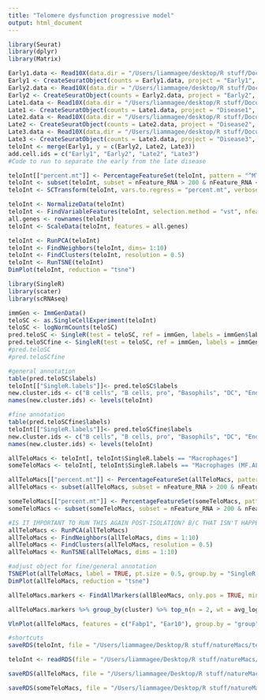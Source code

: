 ```yaml
---
title: "Telomere dysfunction progressive model"
output: html_document
---
```


```r
library(Seurat)
library(dplyr)
library(Matrix)
```

```r
Early1.data <- Read10X(data.dir = "/Users/liammagee/desktop/R stuff/Documents/Early1/filtered_gene_bc_matrices/mm10/")
Early1 <- CreateSeuratObject(counts = Early1.data, project = "Early1", min.cells = 3, min.features = 200)
Early2.data <- Read10X(data.dir = "/Users/liammagee/desktop/R stuff/Documents/Early2/filtered_gene_bc_matrices/mm10/")
Early2 <- CreateSeuratObject(counts = Early2.data, project = "Early2", min.cells = 3, min.features = 200)
Late1.data <- Read10X(data.dir = "/Users/liammagee/desktop/R stuff/Documents/Late Disease 1/filtered_gene_bc_matrices/mm10/")
Late1 <- CreateSeuratObject(counts = Late1.data, project = "Disease1", min.cells = 3, min.features = 200)
Late2.data <- Read10X(data.dir = "/Users/liammagee/desktop/R stuff/Documents/Late Disease 2/filtered_gene_bc_matrices/mm10/")
Late2 <- CreateSeuratObject(counts = Late2.data, project = "Disease2", min.cells = 3, min.features = 200)
Late3.data <- Read10X(data.dir = "/Users/liammagee/desktop/R stuff/Documents/Late Disease 3/filtered_gene_bc_matrices/mm10/")
Late3 <- CreateSeuratObject(counts = Late3.data, project = "Disease3", min.cells = 3, min.features = 200)
teloInt <- merge(Early1, y = c(Early2, Late2, Late3))
add.cell.ids = c("Early1", "Early2", "Late2", "Late3")
#Code to run to separate the early from the late disease 
```

```r
teloInt[["percent.mt"]] <- PercentageFeatureSet(teloInt, pattern = "^MT-")
teloInt <- subset(teloInt, subset = nFeature_RNA > 200 & nFeature_RNA < 2500 & percent.mt < 5)
teloInt <- SCTransform(teloInt, vars.to.regress = "percent.mt", verbose = FALSE)
```


```r
teloInt <- NormalizeData(teloInt)
teloInt <- FindVariableFeatures(teloInt, selection.method = "vst", nfeatures = 2000)
all.genes <- rownames(teloInt)
teloInt <- ScaleData(teloInt, features = all.genes)
```

```r
teloInt <- RunPCA(teloInt)
teloInt <- FindNeighbors(teloInt, dims= 1:10)
teloInt <- FindClusters(teloInt, resolution = 0.5)
teloInt <- RunTSNE(teloInt)
DimPlot(teloInt, reduction = "tsne")
```

```r
library(SingleR)
library(scater)
library(scRNAseq)
```

```r
immGen <- ImmGenData()
teloSC <- as.SingleCellExperiment(teloInt)
teloSC <- logNormCounts(teloSC)
pred.teloSC <- SingleR(test = teloSC, ref = immGen, labels = immGen$label.main)
pred.teloSCfine <- SingleR(test = teloSC, ref = immGen, labels = immGen$label.fine)
#pred.teloSC
#pred.teloSCfine
```

```r
#general annotation
table(pred.teloSC$labels)
teloInt[["SingleR.labels"]]<- pred.teloSC$labels
new.cluster.ids <- c("B cells", "B cells, pro", "Basophils", "DC", "Endothelial cells", "Eosinophils", "Epithelial cells", "Fibroblasts", "ILC", "Macrophages", "Mast cells", "Microglia", "Monocytes", "Neutrophils", "NK cells", "NKT", "Stem cells", "Stromal cells", "T cells", "Tgd" )
names(new.cluster.ids) <- levels(teloInt)
```

```r
#fine annotation
table(pred.teloSCfine$labels)
teloInt[["SingleR.labels"]]<- pred.teloSCfine$labels
new.cluster.ids <- c("B cells", "B cells, pro", "Basophils", "DC", "Endothelial cells", "Eosinophils", "Epithelial cells", "Fibroblasts", "ILC", "Macrophages", "Mast cells", "Microglia", "Monocytes", "Neutrophils", "NK cells", "NKT", "Stem cells", "Stromal cells", "T cells", "Tgd" )
names(new.cluster.ids) <- levels(teloInt)
```





```r
allTeloMacs <- teloInt[, teloInt$SingleR.labels == "Macrophages"]
someTeloMacs <- teloInt[, teloInt$SingleR.labels == "Macrophages (MF.ALV)"]
```

```r
allTeloMacs[["percent.mt"]] <- PercentageFeatureSet(allTeloMacs, pattern = "^MT-")
allTeloMacs <- subset(allTeloMacs, subset = nFeature_RNA > 200 & nFeature_RNA < 2500 & percent.mt < 5)

someTeloMacs[["percent.mt"]] <- PercentageFeatureSet(someTeloMacs, pattern = "^MT-")
someTeloMacs <- subset(someTeloMacs, subset = nFeature_RNA > 200 & nFeature_RNA < 2500 & percent.mt < 5)
```


```r
#IS IT IMPORTANT TO RUN THIS AGAIN POST-ISOLATION? B/C THAT ISN'T HAPPENING W/BLEO RN.
allTeloMacs <- RunPCA(allTeloMacs)
allTeloMacs <- FindNeighbors(allTeloMacs, dims = 1:10)
allTeloMacs <- FindClusters(allTeloMacs, resolution = 0.5)
allTeloMacs <- RunTSNE(allTeloMacs, dims = 1:10)
```

```r
#adjust object for fine/general annotation
TSNEPlot(allTeloMacs, label = TRUE, pt.size = 0.5, group.by = "SingleR.labels") + NoLegend()
DimPlot(allTeloMacs, reduction = "tsne")
```

```r
allTeloMacs.markers <- FindAllMarkers(allBleoMacs, only.pos = TRUE, min.pct = 0.25, logfc.threshold = 0.25, group.by = "group")
```

```r
allTeloMacs.markers %>% group_by(cluster) %>% top_n(n = 2, wt = avg_logFC)
```

```r
VlnPlot(allTeloMacs, features = c("Fabp1", "Ear10"), group.by = "group")
```


```r
#shortcuts
saveRDS(teloInt, file = "/Users/liammagee/Desktop/R stuff/natureMacs/teloInt.rds")
```
```r
teloInt <- readRDS(file = "/Users/liammagee/Desktop/R stuff/natureMacs/teloInt.rds")
```
```r
saveRDS(allTeloMacs, file = "/Users/liammagee/Desktop/R stuff/natureMacs/allTeloMacs.rds")
```
```r
saveRDS(someTeloMacs, file = "/Users/liammagee/Desktop/R stuff/natureMacs/someTeloMacs.rds")
```




